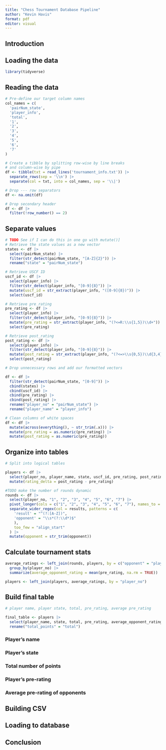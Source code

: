 ```yaml
---
title: "Chess Tournament Database Pipeline"
author: "Kevin Havis"
format: pdf
editor: visual
---
```


## Introduction

## Loading the data

```r
library(tidyverse)
```

## Reading the data

```r

# Pre-define our target column names
col_names = c(
  'pairNum_state',
  'player_info',
  'total',
  '1',
  '2',
  '3',
  '4',
  '5',
  '6',
  '7'
)

# Create a tibble by splitting row-wise by line breaks
# and column-wise by pipe
df <- tibble(txt = read_lines('tournament_info.txt')) |> 
  separate_rows(sep = '\\n') |> 
  separate(col = txt, into = col_names, sep = '\\|')

# Drop --- row separators
df <- na.omit(df)

# Drop secondary header
df <- df |> 
  filter(!row_number() == 2)
```

## Separate values

```r
# TODO See if I can do this in one go with mutate()]
# Retrieve the state values as a new vector
states <- df |> 
  select(pairNum_state) |> 
  filter(str_detect(pairNum_state, "[A-Z]{2}")) |> 
  rename("state" = "pairNum_state")

# Retrieve USCF ID
uscf_id <- df |> 
  select(player_info) |> 
  filter(str_detect(player_info, "[0-9]{8}")) |> 
  mutate(uscf_id = str_extract(player_info, "([0-9]{8})")) |> 
  select(uscf_id)

# Retrieve pre_rating
pre_rating <- df |> 
  select(player_info) |> 
  filter(str_detect(player_info, "[0-9]{8}")) |> 
  mutate(pre_rating = str_extract(player_info, "(?<=R:\\s{1,5})\\d+")) |> 
  select(pre_rating)

# Retrieve post_rating
post_rating <- df |> 
  select(player_info) |> 
  filter(str_detect(player_info, "[0-9]{8}")) |> 
  mutate(post_rating = str_extract(player_info, "(?<=>\\s{0,5})\\d{3,4}")) |> 
  select(post_rating)

```

```r
# Drop unnecessary rows and add our formatted vectors

df <- df |> 
  filter(str_detect(pairNum_state, "[0-9]")) |> 
  cbind(states) |> 
  cbind(uscf_id) |>
  cbind(pre_rating) |>
  cbind(post_rating) |> 
  rename("player_no" = "pairNum_state") |> 
  rename("player_name" = "player_info")
```


```r
# Clean columns of white spaces
df <- df |> 
  mutate(across(everything(), ~ str_trim(.x))) |> 
  mutate(pre_rating = as.numeric(pre_rating)) |> 
  mutate(post_rating = as.numeric(pre_rating))   
```

## Organize into tables

```r
# Split into logical tables

players <- df |> 
  select(player_no, player_name, state, uscf_id, pre_rating, post_rating, total) |> 
  mutate(rating_delta = post_rating - pre_rating)

#TODO make the number of rounds dynamic
rounds <- df |> 
  select(player_no, "1", "2", "3", "4", "5", "6", "7") |> 
  pivot_longer(cols = c("1", "2", "3", "4", "5", "6", "7"), names_to = "round", values_to = "results" )|> 
  separate_wider_regex(col = results, patterns = c(
    'result' = "^(?:[A-Z])",
    'opponent' = "\\s*(?:\\d*)$"
    ),
    too_few = "align_start"
  ) |> 
  mutate(opponent = str_trim(opponent))

```

## Calculate tournament stats

```r
average_ratings <- left_join(rounds, players, by = c("opponent" = "player_no")) |> 
  group_by(player_no) |> 
  summarize(average_opponent_rating = mean(pre_rating, na.rm = TRUE))

players <- left_join(players, average_ratings, by = "player_no")
```

## Build final table

```r
# player name, player state, total, pre_rating, average pre_rating

final_table <- players |> 
  select(player_name, state, total, pre_rating, average_opponent_rating) |> 
  rename("total_points" = "total")

```


### Player's name

### Player's state

### Total number of points

### Player's pre-rating

### Average pre-rating of opponents

## Building CSV

## Loading to database

## Conclusion
